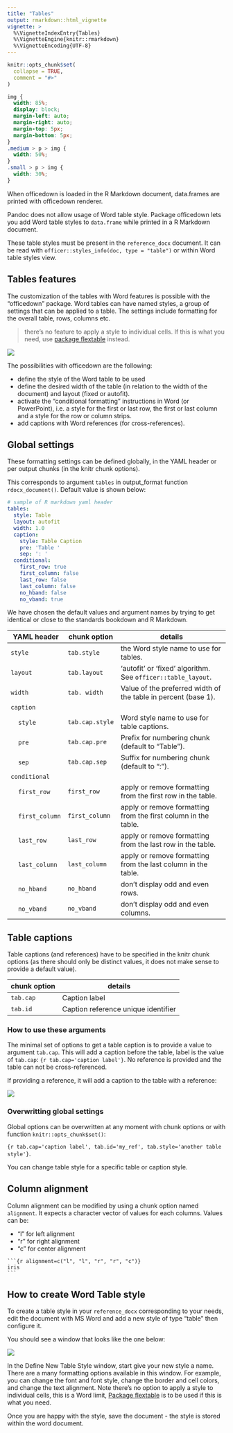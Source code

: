 ```yaml
---
title: "Tables"
output: rmarkdown::html_vignette
vignette: >
  %\VignetteIndexEntry{Tables}
  %\VignetteEngine{knitr::rmarkdown}
  %\VignetteEncoding{UTF-8}
---
```


```r
knitr::opts_chunk$set(
  collapse = TRUE,
  comment = "#>"
)
```

```css
img {
  width: 85%;
  display: block;
  margin-left: auto;
  margin-right: auto;
  margin-top: 5px;
  margin-bottom: 5px;
}
.medium > p > img {
  width: 50%;
}
.small > p > img {
  width: 30%;
}
```

When officedown is loaded in the R Markdown document, data.frames 
are printed with officedown renderer. 

Pandoc does not allow usage of Word table style. Package officedown
lets you add Word table styles to `data.frame` while printed 
in a R Markdown document. 

These table styles must be present in the `reference_docx` document.
It can be read with `officer::styles_info(doc, type = "table")`
or within Word table styles view.


## Tables features

The customization of the tables with Word features is possible with the
"officedown" package. Word tables can have named styles, a group of settings
that can be applied to a table. The settings include formatting for the overall
table, rows, columns etc.  

> there's no feature to apply a style to individual cells. If this is 
what you need, use [package flextable](https://davidgohel.github.io/flextable) instead.

![](../man/figures/TABLES-example.png)

The possibilities with officedown are the following:

* define the style of the Word table to be used
* define the desired width of the table (in relation to the width of the document) and layout (fixed or autofit).
* activate the "conditional formatting" instructions in Word (or PowerPoint), i.e. a style for the first or last row, the first or last column and a style for the row or column strips.
* add captions with Word references (for cross-references).


## Global settings

These formatting settings can be defined globally, in the YAML header or 
per output chunks (in the knitr chunk options). 

This corresponds to argument `tables` in output_format function 
`rdocx_document()`. Default value is shown below:

```yaml
# sample of R markdown yaml header
tables: 
  style: Table
  layout: autofit
  width: 1.0
  caption:
    style: Table Caption
    pre: 'Table '
    sep: ': '
  conditional:
    first_row: true
    first_column: false
    last_row: false
    last_column: false
    no_hband: false
    no_vband: true
```

We have chosen the default values and argument names by trying to get 
identical or close to the standards bookdown and R Markdown.

| YAML header | chunk option | details |
|-------------|-----------------|---------------------------------------------------------------------------------------------------------------------------------------------------------------------------------------------------|
| `style` | `tab.style` | the Word style name to use for tables.  |
| `layout` | `tab.layout` | 'autofit' or 'fixed' algorithm. See `officer::table_layout`. |
| `width` | `tab. width ` | Value of the preferred width of the table in percent (base 1). |
| `caption` |  |  |
|&nbsp;&nbsp;&nbsp;&nbsp;`style` | `tab.cap.style` | Word style name to use for table captions.|
|&nbsp;&nbsp;&nbsp;&nbsp;`pre` | `tab.cap.pre` | Prefix for numbering chunk (default to "Table "). |
|&nbsp;&nbsp;&nbsp;&nbsp;`sep` | `tab.cap.sep` | Suffix for numbering chunk (default to ": "). |
| `conditional` |  |  |
|&nbsp;&nbsp;&nbsp;&nbsp;`first_row` | `first_row` | apply or remove formatting from the first row in the table. |
|&nbsp;&nbsp;&nbsp;&nbsp;`first_column` | `first_column` | apply or remove formatting from the first column in the table. |
|&nbsp;&nbsp;&nbsp;&nbsp;`last_row` | `last_row` | apply or remove formatting from the last row in the table. |
|&nbsp;&nbsp;&nbsp;&nbsp;`last_column` | `last_column` | apply or remove formatting from the last column in the table. |
|&nbsp;&nbsp;&nbsp;&nbsp;`no_hband` | `no_hband` | don't display odd and even rows. |
|&nbsp;&nbsp;&nbsp;&nbsp;`no_vband` | `no_vband` | don't display odd and even columns. |

## Table captions

Table captions (and references) have to be specified in the knitr chunk options 
(as there should only be distinct values, it does not make sense to 
provide a default value).

| chunk option | details |
|--------------|---------|
| `tab.cap` | Caption label |
| `tab.id` | Caption reference unique identifier |

### How to use these arguments

The minimal set of options to get a table caption is to provide a value 
to argument `tab.cap`. This will add a caption before the table, label is the 
value of `tab.cap`: `{r tab.cap='caption label'}`. No reference 
is provided and the table can not be cross-referenced.

If providing a reference, it will add a caption to the table with a reference: 

![](../man/figures/TABLES-r-chunk.png)

### Overwritting global settings

Global options can be overwritten at any moment with chunk options or 
with function `knitr::opts_chunk$set()`: 

`{r tab.cap='caption label', tab.id='my_ref', tab.style='another table style'}`. 

You can change table style for a specific table or caption style.

## Column alignment

Column alignment can be modified by using a chunk option named `alignment`. 
It expects a character vector of values for each columns. Values can be:

* "l" for left alignment
* "r" for right alignment
* "c" for center alignment

<pre><code>&#96;&#96;&#96;{r alignment=c("l", "l", "r", "r", "c")} 
iris
&#96;&#96;&#96;</code></pre>


## How to create Word Table style

To create a table style in your `reference_docx` corresponding to your needs,
edit the document with MS Word and add a new style of type "table" then
configure it.

You should see a window that looks like the one below:

::: medium

![](../man/figures/TABLES-new-style.png)

:::


In the Define New Table Style window, start give your new style a name. There
are a many formatting options available in this window. For example, you can
change the font and font style, change the border and cell colors, and change
the text alignment. Note there's no option to apply a style to individual
cells, this is a Word limit, [Package
flextable](https://davidgohel.github.io/flextable) is to be used if this is what
you need.


Once you are happy with the style, save the document - the style is stored
within the word document. 



